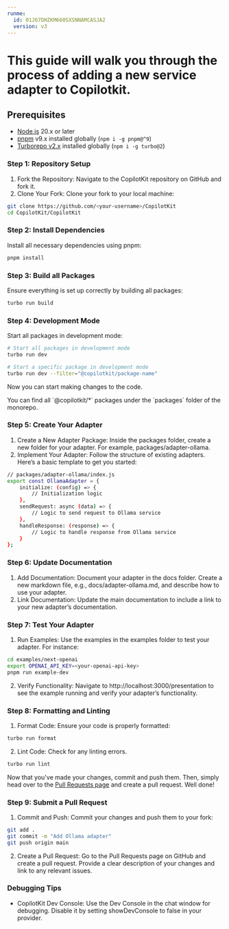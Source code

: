```yaml
---
runme:
  id: 01J67DHZKM660SXSNNAMCASJA2
  version: v3
---
```


# This guide will walk you through the process of adding a new service adapter to Copilotkit.

## Prerequisites

- [Node.js](https://nodejs.org/en/) 20.x or later
- [pnpm](https://pnpm.io/) v9.x installed globally (`npm i -g pnpm@^9`)
- [Turborepo v2.x](https://turborepo.org/) installed globally (`npm i -g turbo@2`)

### Step 1: Repository Setup

1. Fork the Repository: Navigate to the CopilotKit repository on GitHub and fork it.
2. Clone Your Fork: Clone your fork to your local machine:

```bash {"id":"01J67DRJPYBN4W7ZPB6ADKTVK2"}
git clone https://github.com/<your-username>/CopilotKit
cd CopilotKit/CopilotKit
```

### Step 2: Install Dependencies

Install all necessary dependencies using pnpm:

```bash {"id":"01J67DRJPY8S2R2ZSVR4ZB7YP8"}
pnpm install
```

### Step 3: Build all Packages

Ensure everything is set up correctly by building all packages:

```bash {"id":"01J67DRJPY1QZZ93VJVEQKCFJ5"}
turbo run build
```

</Steps>

### Step 4: Development Mode

Start all packages in development mode:

```bash {"id":"01J67DRJPYH769WDDZ2W0GG8YD"}
# Start all packages in development mode
turbo run dev

# Start a specific package in development mode
turbo run dev --filter="@copilotkit/package-name"
```

Now you can start making changes to the code.

<Callout type="info">
You can find all `@copilotkit/*` packages under the `packages` folder of the monorepo.
</Callout>

### Step 5: Create Your Adapter

1. Create a New Adapter Package: Inside the packages folder, create a new folder for your adapter.
   For example, packages/adapter-ollama.
2. Implement Your Adapter: Follow the structure of existing adapters. Here’s a basic template to get you started:

```bash {"id":"01J67DRJPYR79E85G0N06D17EX"}
// packages/adapter-ollama/index.js
export const OllamaAdapter = {
    initialize: (config) => {
        // Initialization logic
    },
    sendRequest: async (data) => {
        // Logic to send request to Ollama service
    },
    handleResponse: (response) => {
        // Logic to handle response from Ollama service
    }
};

```

### Step 6: Update Documentation

1. Add Documentation: Document your adapter in the docs folder. Create a new markdown file, e.g., docs/adapter-ollama.md, and describe how to use your adapter.
2. Link Documentation: Update the main documentation to include a link to your new adapter’s documentation.

### Step 7: Test Your Adapter

1. Run Examples: Use the examples in the examples folder to test your adapter. For instance:

```bash {"id":"01J67DRJPYXGYS9034H07G3T8F"}
cd examples/next-openai
export OPENAI_API_KEY=<your-openai-api-key>
pnpm run example-dev
```

2. Verify Functionality: Navigate to http://localhost:3000/presentation to see the example running and verify your adapter’s functionality.

### Step 8: Formatting and Linting

1. Format Code: Ensure your code is properly formatted:

```bash {"id":"01J67ESZPGYC10KPFYMAJ0DWX8"}
turbo run format
```

2. Lint Code: Check for any linting errors.

```bash {"id":"01J67EXFJ8RF3TC9WX9M66QHCK"}
turbo run lint
```

Now that you've made your changes, commit and push them. Then, simply head over to the [Pull Requests page](https://github.com/CopilotKit/CopilotKit/pulls) and create a pull request. Well done!

### Step 9: Submit a Pull Request

1. Commit and Push: Commit your changes and push them to your fork:

```bash {"id":"01J67F11SB89GS5BRFPDKHYEY8"}
git add .
git commit -m "Add Ollama adapter"
git push origin main
```

2. Create a Pull Request: Go to the Pull Requests page on GitHub and create a pull request. Provide a clear description of your changes and link to any relevant issues.

### Debugging Tips

- CopilotKit Dev Console: Use the Dev Console in the chat window for debugging. Disable it by setting showDevConsole to false in your  provider.